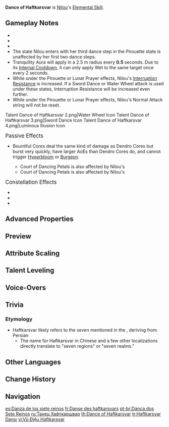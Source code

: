 {{Talent Infobox
|image         = Talent Dance of Haftkarsvar.png
|character     = Nilou
|type          = Elemental Skill
|info          = Enters the Pirouette state, dealing {{Color|Hydro DMG}} to nearby opponents based on Nilou's Max HP.<br>While she is in the Pirouette state, Nilou's Normal Attacks and Elemental Skill will cause her to enter the Sword Dance and Whirling Steps stances respectively, causing DMG she deals to be converted to {{Color|Hydro DMG}} that cannot be overridden and that is considered Elemental Skill DMG.<br><br>In these stances, Nilou's third dance step will end Pirouette, and has the following effects:<ul><li>Sword Dance: unleashes a Luminous Illusion that deals {{Color|Hydro DMG}} to opponents it touches and grants Nilou the Lunar Prayer effect. This effect converts Nilou's Normal Attacks into Sword Dance techniques, and her final hit will unleash a Luminous Illusion.</li><li>Whirling Steps: Nilou unleashes a Whirling Water Wheel that deals {{Color|AoE Hydro DMG}} and creates a Tranquility Aura that follows your active character around and applies {{color|Hydro|Wet}} to opponents within its AoE.</li></ul><br>Nilou is unable to perform Charged Attacks when under the effect of Pirouette or Lunar Prayer. These effects will be removed once she leaves the field.
|CD            = 18s
|scale_att1    = Max HP
|utility1      = Conversion
|utility2      = Interruption Resistance
|utility3      = Requires Staying on Field
|utility4      = Charged Attack Disabled
|attr1         = Skill DMG
|value1        = 3.34–7.1% Max HP
|attr2         = Sword Dance/Whirling Steps 1-Hit DMG
|value2        = 4.55–9.7%/3.26–6.9% Max HP
|attr3         = Sword Dance/Whirling Steps 2-Hit DMG
|value3        = 5.14–10.9%/3.96–8.4% Max HP
|attr4         = Luminous Illusion/Water Wheel DMG
|value4        = 7.17–15.2%/5.06–10.8% Max HP
|attr5         = Pirouette Duration
|value5        = 10s
|attr6         = Lunar Prayer Duration
|value6        = 8s
|attr7         = Tranquility Aura Duration
|value7        = 12s
}}
{{Description|"Daintily her toes touch the water's face, and the light that ripples forth equals even the seven heavens."}}
'''Dance of Haftkarsvar''' is [[Nilou]]'s [[Elemental Skill]].

==Gameplay Notes==
* {{Talent Note|cooldown|immediate}}
* {{Talent Note|particles|Skill DMG|1.5}}
* {{Talent Note|particles|Sword Dance, Whirling Steps, Luminous Illusion, or Water Wheel during the Pirouette state|1}}
* The state Nilou enters with her third dance step in the Pirouette state is unaffected by her first two dance steps.
* Tranquility Aura will apply {{Hydro}} in a 2.5&nbsp;m radius every '''0.5''' seconds. Due to its [[Internal Cooldown]], it can only apply Wet to the same target once every 2 seconds.
* While under the Pirouette or Lunar Prayer effects, Nilou's [[Interruption Resistance]] is increased. If a Sword Dance or Water Wheel attack is used under these states, Interruption Resistance will be increased even further.
* While under the Pirouette or Lunar Prayer effects, Nilou's Normal Attack string will not be reset.
<gallery>
Talent Dance of Haftkarsvar 2.png|Water Wheel Icon
Talent Dance of Haftkarsvar 3.png|Sword Dance Icon
Talent Dance of Haftkarsvar 4.png|Luminous Illusion Icon
</gallery>

;<big>Passive Effects</big>
* {{Talent Note|character=Nilou|talent=Dance of Haftkarsvar|ascension|1|Court of Dancing Petals|When there are at least one {{Dendro}} character and one {{Hydro}} character in the party and no characters of any other elements, then upon completion of the third dance step of Nilou's Dance of Haftkarsvar, all nearby characters gain the Golden Chalice's Bounty for 30s. This effect increases the [[Elemental Mastery]] of all nearby characters by 100 for 10s when affected characters are hit by {{Color|Dendro attacks}} and also causes them to create Bountiful Cores instead of Dendro Cores upon triggering the [[Bloom]] reaction.}} Bountiful Cores deal the same kind of damage as Dendro Cores but burst very quickly, have larger AoEs than Dendro Cores do, and cannot trigger [[Hyperbloom]] or [[Burgeon]].
** Court of Dancing Petals is also affected by Nilou's {{Talent Note|ascension|2|Dreamy Dance of Aeons|character=Nilou|talent=Court of Dancing Petals}}
** Court of Dancing Petals is also affected by Nilou's {{Talent Note|constellation|2|The Starry Skies Their Flowers Rain}}

;<big>Constellation Effects</big>
* {{Talent Note|constellation|1|Dance of the Waning Moon|Increases Luminous Illusion DMG by 65%, and extends the Tranquility Aura's duration by 6s.}}
* {{Talent Note|constellation|4|Fricative Pulse}}
* {{Talent Note|constellation|5|Twirling Light}}

==Advanced Properties==
{{Advanced Properties
|title   = Skill DMG
|gu      = 1U
|icdtag  = Elemental Skill
|icdtype = 2.5s/3 Hits
|poise   = 55.64
|impulse = 3

|title2   = Sword Dance 1-Hit
|gu2      = 1U
|icdtag2  = Elemental Skill
|icdtype2 = 2.5s/3 Hits
|poise2   = 52.64
|impulse2 = 3

|title3   = Sword Dance 2-Hit
|gu3      = 1U
|icdtag3  = Elemental Skill
|icdtype3 = 2.5s/3 Hits
|poise3   = 47.55
|impulse3 = 3

|title4   = Luminous Illusion
|gu4      = 1U
|icdtag4  = Elemental Skill
|icdtype4 = 2.5s/3 Hits
|poise4   = 90.31
|impulse4 = 3

|title5   = Whirling Steps 1-Hit
|gu5      = 1U
|icdtag5  = Elemental Skill
|icdtype5 = 2.5s/3 Hits
|poise5   = 54.64
|impulse5 = 3

|title6   = Whirling Steps 2-Hit
|gu6      = 1U
|icdtag6  = Elemental Skill
|icdtype6 = 2.5s/3 Hits
|poise6   = 66.43
|impulse6 = 3

|title7   = Water Wheel
|gu7      = 1U
|icdtag7  = Elemental Skill
|icdtype7 = 2.5s/3 Hits
|poise7   = 85
|impulse7 = 4

|title8   = Tranquility Aura
|gu8      = 1U
|icdtag8  = Tranquility Aura
|icdtype8 = 1.9s/4 Hits
|poise8   = 0
|impulse8 = 0
}}

==Preview==
{{Preview
|file1    = Dance of Haftkarsvar Pirouette Preview
|caption1 = Pirouette
|file2    = Dance of Haftkarsvar Sword Dance Preview
|caption2 = Sword Dance
|file3    = Dance of Haftkarsvar Whirling Steps Preview
|caption3 = Whirling Steps
}}

==Attribute Scaling==
{{Talent Scaling
|talentType=Elemental Skill
|levels=13
|order=skilldmg,sworddance/whirlingsteps1-hitdmg,sworddance/whirlingsteps2-hitdmg,luminousillusion/waterwheeldmg,pirouetteduration,lunarprayerduration,tranquilityauraduration,cd
|titles=Skill DMG (%&nbsp;Max HP),Sword Dance/Whirling Steps 1-Hit DMG (%&nbsp;Max HP),Sword Dance/Whirling Steps 2-Hit DMG (%&nbsp;Max HP),Luminous Illusion/Water Wheel DMG (%&nbsp;Max HP),Pirouette Duration,Lunar Prayer Duration,Tranquility Aura Duration,CD
|skilldmg_1=3.34
|skilldmg_2=3.59
|skilldmg_3=3.84
|skilldmg_4=4.17
|skilldmg_5=4.42
|skilldmg_6=4.67
|skilldmg_7=5.01
|skilldmg_8=5.34
|skilldmg_9=5.68
|skilldmg_10=6.01
|skilldmg_11=6.34
|skilldmg_12=6.68
|skilldmg_13=7.1
|sworddance/whirlingsteps1-hitdmg_1=4.55/3.26
|sworddance/whirlingsteps1-hitdmg_2=4.89/3.51
|sworddance/whirlingsteps1-hitdmg_3=5.24/3.75
|sworddance/whirlingsteps1-hitdmg_4=5.69/4.08
|sworddance/whirlingsteps1-hitdmg_5=6.03/4.32
|sworddance/whirlingsteps1-hitdmg_6=6.37/4.57
|sworddance/whirlingsteps1-hitdmg_7=6.83/4.89
|sworddance/whirlingsteps1-hitdmg_8=7.28/5.22
|sworddance/whirlingsteps1-hitdmg_9=7.74/5.55
|sworddance/whirlingsteps1-hitdmg_10=8.19/5.87
|sworddance/whirlingsteps1-hitdmg_11=8.65/6.2
|sworddance/whirlingsteps1-hitdmg_12=9.11/6.52
|sworddance/whirlingsteps1-hitdmg_13=9.67/6.93
|sworddance/whirlingsteps2-hitdmg_1=5.14/3.96
|sworddance/whirlingsteps2-hitdmg_2=5.53/4.26
|sworddance/whirlingsteps2-hitdmg_3=5.92/4.55
|sworddance/whirlingsteps2-hitdmg_4=6.43/4.95
|sworddance/whirlingsteps2-hitdmg_5=6.82/5.25
|sworddance/whirlingsteps2-hitdmg_6=7.2/5.54
|sworddance/whirlingsteps2-hitdmg_7=7.72/5.94
|sworddance/whirlingsteps2-hitdmg_8=8.23/6.34
|sworddance/whirlingsteps2-hitdmg_9=8.75/6.73
|sworddance/whirlingsteps2-hitdmg_10=9.26/7.13
|sworddance/whirlingsteps2-hitdmg_11=9.77/7.52
|sworddance/whirlingsteps2-hitdmg_12=10.29/7.92
|sworddance/whirlingsteps2-hitdmg_13=10.93/8.42
|luminousillusion/waterwheeldmg_1=7.17/5.06
|luminousillusion/waterwheeldmg_2=7.71/5.44
|luminousillusion/waterwheeldmg_3=8.24/5.82
|luminousillusion/waterwheeldmg_4=8.96/6.33
|luminousillusion/waterwheeldmg_5=9.5/6.71
|luminousillusion/waterwheeldmg_6=10.04/7.09
|luminousillusion/waterwheeldmg_7=10.75/7.59
|luminousillusion/waterwheeldmg_8=11.47/8.1
|luminousillusion/waterwheeldmg_9=12.19/8.6
|luminousillusion/waterwheeldmg_10=12.9/9.11
|luminousillusion/waterwheeldmg_11=13.62/9.62
|luminousillusion/waterwheeldmg_12=14.34/10.12
|luminousillusion/waterwheeldmg_13=15.23/10.76
|pirouetteduration=10s
|lunarprayerduration=8s
|tranquilityauraduration=12s
|cd=18s
}}

==Talent Leveling==
{{Talent Upgrade|Nilou}}

==Voice-Overs==
{{Talent VO}}

==Trivia==
===Etymology===
* Haftkarsvar likely refers to the seven {{w|karshvar}} mentioned in the {{w|Avesta}}, deriving from Persian {{Lang|mini=1|fa=هفت کارشور|fa_rm=haft kâršvar|fa_tl=seven karshvar.}}
** The name for Haftkarsvar in Chinese and a few other localizations directly translate to "seven regions" or "seven realms."

==Other Languages==
{{Other Languages
|en      = Dance of Haftkarsvar
|zhs     = 七域舞步
|zhs_rm  = Qīyù Wǔbù
|zht     = 七域舞步
|zht_rm  = Qīyù Wǔbù
|zh_tl   = The Seven-Region Dance
|ja      = 七域のダンス
|ja_rm   = Nana-iki no Dansu{{Assumed}}
|ja_tl   = Dance of Seven Regions
|ko      = {{tt|칠역|七域}}의 춤
|ko_rm   = Chilyeok-ui Chum
|ko_tl   = Dance of Seven Regions
|es      = Danza de los siete reinos
|es_tl   = Dance of the Seven Realms
|fr      = Danse des haftkarsvars
|fr_tl   = Dance of Haftkarsvar
|ru      = Танец Хафткаршвар
|ru_tl   = Dance of Haftkarsh<!--The H is intentional. Do not remove.-->var
|th      = Dance of Haftkarsvar
|vi      = {{tt|Vũ Điệu|舞調}} Haftkarsvar
|vi_tl   = Haftkarsvar Dance
|de      = Haftkarsvar-Tanz
|de_tl   = Haftkarsvar Dance
|id      = Dance of Haftkarsvar
|pt      = Dança dos Sete Reinos
|pt_tl   = Dance of the Seven Realms
|tr      = Haftkarsvar Dansı
|tr_tl   = Haftkarsvar Dance
|it      = Danza di Haftkarsvar
|it_tl   = Dance of Haftkarsvar
}}

==Change History==
{{Change History|3.1}}

==Navigation==
{{Talent Navbox|Nilou}}

[[es:Danza de los siete reinos]]
[[fr:Danse des haftkarsvars]]
[[pt-br:Dança dos Sete Reinos]]
[[ru:Танец Хафткаршвар]]
[[th:Dance of Haftkarsvar]]
[[tr:Haftkarsvar Dansı]]
[[vi:Vũ Điệu Haftkarsvar]]